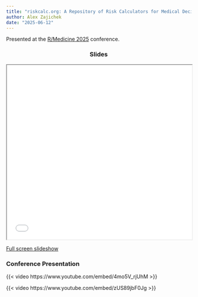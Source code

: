 ```yaml
---
title: "riskcalc.org: A Repository of Risk Calculators for Medical Decision Making"
author: Alex Zajichek
date: "2025-06-12"
---
```


Presented at the [R/Medicine 2025](https://rconsortium.github.io/RMedicine_website/) conference.

```{=html}
<center>
<h3>Slides</h3>
<iframe width = 100% height = 475px class="slide-deck" src="slides.html"></iframe>
</center>
```

[Full screen slideshow](slides.qmd)

### Conference Presentation

{{< video https://www.youtube.com/embed/4mo5V_rjUhM >}}

{{< video https://www.youtube.com/embed/zUS89jbF0Jg >}}